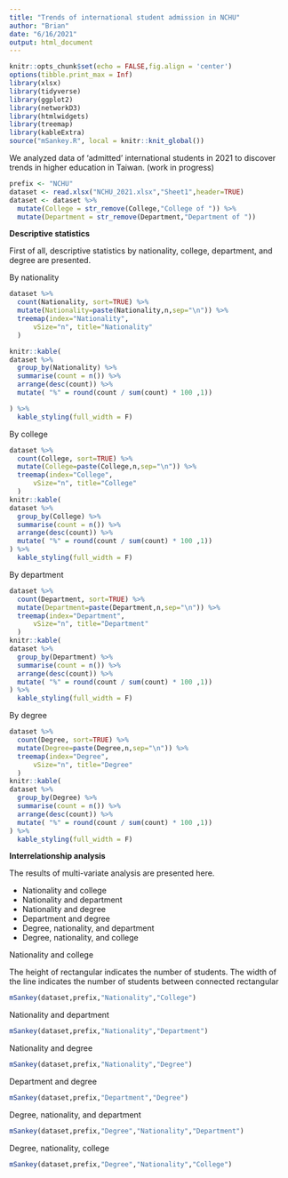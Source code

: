 ```yaml
---
title: "Trends of international student admission in NCHU"
author: "Brian"
date: "6/16/2021"
output: html_document
---
```


```r
knitr::opts_chunk$set(echo = FALSE,fig.align = 'center')
options(tibble.print_max = Inf)
library(xlsx)
library(tidyverse)
library(ggplot2)
library(networkD3)
library(htmlwidgets)
library(treemap)
library(kableExtra)
source("mSankey.R", local = knitr::knit_global())
```

We analyzed data of 'admitted' international students in 2021 to discover trends in higher education in Taiwan. (work in progress)

<!-- #### Import data -->

```r
prefix <- "NCHU"
dataset <- read.xlsx("NCHU_2021.xlsx","Sheet1",header=TRUE)
dataset <- dataset %>%
  mutate(College = str_remove(College,"College of ")) %>%
  mutate(Department = str_remove(Department,"Department of "))
```

<!-- Inspect data structure -->

<!-- ```{r} -->
<!-- str(dataset) -->
<!-- ``` -->

**Descriptive statistics**

First of all, descriptive statistics by nationality, college, department, and degree are presented.

By nationality

```r
dataset %>%
  count(Nationality, sort=TRUE) %>%
  mutate(Nationality=paste(Nationality,n,sep="\n")) %>%
  treemap(index="Nationality",
      vSize="n", title="Nationality"
  )

knitr::kable(
dataset %>%
  group_by(Nationality) %>%
  summarise(count = n()) %>%
  arrange(desc(count)) %>%
  mutate( "%" = round(count / sum(count) * 100 ,1))

) %>%
  kable_styling(full_width = F)
```

By college

```r
dataset %>%
  count(College, sort=TRUE) %>%
  mutate(College=paste(College,n,sep="\n")) %>%
  treemap(index="College",
      vSize="n", title="College"
  )
knitr::kable(
dataset %>%
  group_by(College) %>%
  summarise(count = n()) %>%
  arrange(desc(count)) %>%
  mutate( "%" = round(count / sum(count) * 100 ,1))
) %>%
  kable_styling(full_width = F)
```

By department

```r
dataset %>%
  count(Department, sort=TRUE) %>%
  mutate(Department=paste(Department,n,sep="\n")) %>%
  treemap(index="Department",
      vSize="n", title="Department"
  )
knitr::kable(
dataset %>%
  group_by(Department) %>%
  summarise(count = n()) %>%
  arrange(desc(count)) %>%
  mutate( "%" = round(count / sum(count) * 100 ,1))
) %>%
  kable_styling(full_width = F)
```

By degree

```r
dataset %>%
  count(Degree, sort=TRUE) %>%
  mutate(Degree=paste(Degree,n,sep="\n")) %>%
  treemap(index="Degree",
      vSize="n", title="Degree"
  )
knitr::kable(
dataset %>%
  group_by(Degree) %>%
  summarise(count = n()) %>%
  arrange(desc(count)) %>%
  mutate( "%" = round(count / sum(count) * 100 ,1))
) %>%
  kable_styling(full_width = F)
```

**Interrelationship analysis**

The results of multi-variate analysis are presented here.

- Nationality and college
- Nationality and department
- Nationality and degree
- Department and degree
- Degree, nationality, and department
- Degree, nationality, and college

Nationality and college

The height of rectangular indicates the number of students. The width of the line indicates the number of students between connected rectangular

```r
mSankey(dataset,prefix,"Nationality","College")
```

Nationality and department

```r
mSankey(dataset,prefix,"Nationality","Department")
```

Nationality and degree

```r
mSankey(dataset,prefix,"Nationality","Degree")
```

Department and degree

```r
mSankey(dataset,prefix,"Department","Degree")
```

Degree, nationality, and department

```r
mSankey(dataset,prefix,"Degree","Nationality","Department")

```

<!-- Nationality, college, and department -->

<!-- ```{r echo=FALSE, message=FALSE} -->
<!-- mSankey(dataset,prefix,"Nationality","College","Department") -->
<!-- ``` -->

Degree, nationality, college

```r
mSankey(dataset,prefix,"Degree","Nationality","College")
```